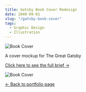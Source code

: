 ```yaml
---
title: Gatsby Book Cover Redesign
date: 2040-09-01
slug: "/gatsby-book-cover"
tags:
  - Graphic Design
  - Illustration
---
```


![Book Cover](./gatsby-book-cover.jpg)

A cover mockup for The Great Gatsby

[Click here to see the full brief &#x2192;](/) 

![Book Cover](./gatsby-cover-mockup.jpg)

[&#x2190; Back to portfolio page](/projects)
